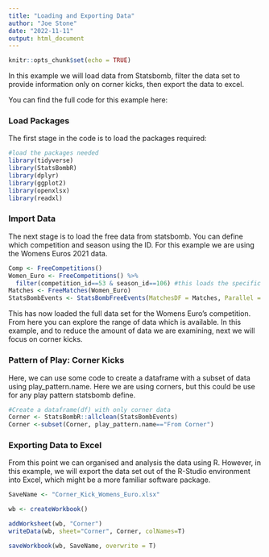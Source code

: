 ```yaml
---
title: "Loading and Exporting Data"
author: "Joe Stone"
date: "2022-11-11"
output: html_document
---
```


```r
knitr::opts_chunk$set(echo = TRUE)
```

In this example we will load data from Statsbomb, filter the data set to provide information only on corner kicks, then export the data to excel. 

You can find the full code for this example here: 

### Load Packages
The first stage in the code is to load the packages required:
```r
#load the packages needed
library(tidyverse)
library(StatsBombR)
library(dplyr)
library(ggplot2)
library(openxlsx)
library(readxl)
```

### Import Data
The next stage is to load the free data from statsbomb. You can define which competition and season using the ID. For this example we are using the Womens Euros 2021 data. 
```r
Comp <- FreeCompetitions()
Women_Euro <- FreeCompetitions() %>% 
  filter(competition_id==53 & season_id==106) #this loads the specific competition and season
Matches <- FreeMatches(Women_Euro)
StatsBombEvents <- StatsBombFreeEvents(MatchesDF = Matches, Parallel = T)
```

This has now loaded the full data set for the Womens Euro's competition. From here you can explore the range of data which is available. In this example, and to reduce the amount of data we are examining, next we will focus on corner kicks. 

### Pattern of Play: Corner Kicks
Here, we can use some code to create a dataframe with a subset of data using play_pattern.name. Here we are using corners, but this could be use for any play pattern statsbomb define. 

```r
#Create a dataframe(df) with only corner data
Corner <- StatsBombR::allclean(StatsBombEvents)
Corner <-subset(Corner, play_pattern.name=="From Corner")
```

### Exporting Data to Excel
From this point we can organised and analysis the data using R. However, in this example, we will export the data set out of the R-Studio environment into Excel, which might be a more familiar software package. 

```r
SaveName <- "Corner_Kick_Womens_Euro.xlsx"

wb <- createWorkbook()

addWorksheet(wb, "Corner")
writeData(wb, sheet="Corner", Corner, colNames=T)

saveWorkbook(wb, SaveName, overwrite = T)
```


